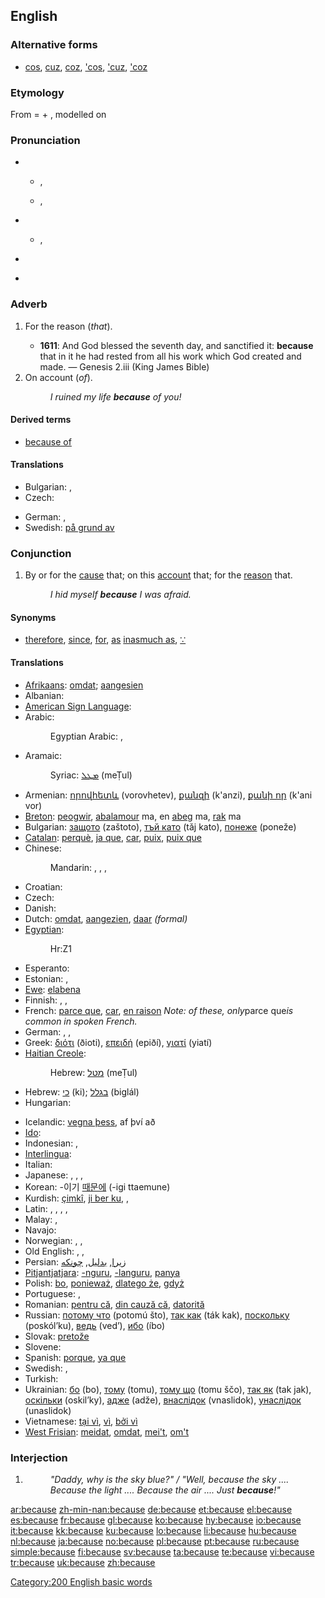 {{wikipedia}}
==English==

{{rank|between|face|tell|175|because|few|whom|love}}

===Alternative forms===
* [[cos]], [[cuz]], [[coz]], [['cos]], [['cuz]], [['coz]]

===Etymology===
From {{etyl|enm|en}} {{term|bi cause|lang=enm}} = {{term|bi|lang=enm||by}} + {{term|cause|lang=enm}}, modelled on {{etyl|fro|enm}} {{term|par cause|lang=fro}}

===Pronunciation===
* {{qualifier|stressed}}
** {{a|UK}} {{IPA|/bɪˈkɒz/}}, {{SAMPA|/bI"kQz/}}
** {{a|US}} {{IPA|/bɪˈkɔz/|/bɪˈkʌz/}}, {{SAMPA|/bI"kOz/|/bɪ"kVz/}}
* {{qualifier|unstressed}}
** {{IPA|/bɪkəz/}}, {{SAMPA|/bIk@z/}}
* {{audio|en-us-because.ogg|Audio (US)}}
*: {{rhymes|ɒz}}
* {{hyphenation|be|cause}}

===Adverb===
{{en-adv|-}}

# {{archaic}} For the reason (''that'').
#* '''1611''': And God blessed the seventh day, and sanctified it: '''because''' that in it he had rested from all his work which God created and made. — Genesis 2.iii (King James Bible)
# On account (''of'').
#: ''I ruined my life '''because''' of you!''

====Derived terms====
* [[because of]]

====Translations====
{{trans-top|on account}}
* Bulgarian: {{t|bg|защото|sc=Cyrl}},  {{t|bg|поради|sc=Cyrl}}
* Czech: {{t+|cs|kvůli}}
{{trans-mid}}
* German: {{t+|de|weil}},  {{t+|de|denn}}
* Swedish: [[på grund av]]
{{trans-bottom}}

===Conjunction===
{{en-conj}}

# By or for the [[cause]] that; on this [[account]] that; for the [[reason]] that.
#: ''I hid myself '''because''' I was afraid.''

====Synonyms====
* {{sense|for the reason that}} [[therefore]], [[since]], [[for]], [[as]] [[inasmuch as]], [[∵]] {{i|mathematics symbol}}

====Translations====
{{trans-top|by or for the cause that; on this account that; for the reason that}}
* [[Afrikaans]]: [[omdat]]; [[aangesien]]
* Albanian: {{t-|sq|sepse|xs=Albanian}}
* [[American Sign Language]]: {{tø|ase|OpenB@Sfhead Y@FromSfhead}}
* Arabic: {{t|ar|لأن|tr=li'ánna|sc=Arab}}
*: Egyptian Arabic: {{tø|arz|علشان|tr=`alashaan|sc=Arab}},  {{tø|arz|عشان|tr=`ashaan|sc=Arab}}
* Aramaic:
*: Syriac: [[ܡܛܠ]] (meṬul)
* Armenian: [[որովհետև]] (vorovhetev), [[քանզի]] (k'anzi), [[քանի որ]] (k'ani vor)
* [[Breton]]: [[peogwir]], [[abalamour]] ma, en [[abeg]] ma, [[rak]] ma
* Bulgarian: [[защото]] (zaštoto), [[тъй като]] (tǎj kato), [[понеже]] (poneže)
* [[Catalan]]: [[perquè]], [[ja que]], [[car]], [[puix]], [[puix que]]
* Chinese:
*: Mandarin: {{t-|cmn|因為|sc=Hani|xs=Mandarin}},  {{t-|cmn|因为|tr=yīnwèi|sc=Hani|xs=Mandarin}},  {{t-|cmn|由於|sc=Hani|xs=Mandarin}},  {{t-|cmn|由于|tr=yóuyú|sc=Hani|xs=Mandarin}}
* Croatian: {{t-|hr|jer}}
* Czech: {{t+|cs|protože}}
* Danish: {{t-|da|fordi}}
* Dutch: [[omdat]], [[aangezien]], [[daar]] ''(formal)''
* [[Egyptian]]: {{tø|egy|ḥr|xs=Egyptian}}
*: <hiero>Hr:Z1</hiero>
* Esperanto: {{t-|eo|ĉar|xs=Esperanto}}
* Estonian: {{t+|et|kuna}}, {{t|et|seepärast}}
* [[Ewe]]: [[elabena]]
* Finnish: {{t+|fi|koska}}, {{t+|fi|sillä}}, {{t+|fi|siksi}}
* French: [[parce que]], [[car]], [[en raison]] ''Note: of these, only ''parce que'' is common in spoken French.''
* German: {{t+|de|weil}}, {{t+|de|denn}}, {{t+|de|da}}
* Greek: [[διότι]] (ðioti), [[επειδή]] (epiðí), [[γιατί]] (yiatí)
* [[Haitian Creole]]: {{tø|ht|paske}}
*: Hebrew: [[מטל]] (meṬul)
* Hebrew: [[כי]] (ki); [[בגלל]] (biglál)
* Hungarian: {{t+|hu|mert}}
{{trans-mid}}
* Icelandic: [[vegna þess]], af því að
* [[Ido]]: {{t-|io|pro ke|xs=Ido}}
* Indonesian: {{t-|id|karena|xs=Indonesian}}, {{t-|id|sebab|xs=Indonesian}}
* [[Interlingua]]: {{t-|ia|proque|xs=Interlingua}}
* Italian: {{t+|it|perché}}
* Japanese: {{t-|ja|なぜなら|tr=názenara|sc=Jpan}}, {{t-|ja|だって|tr=datte|sc=Jpan}},  {{qualifier|...}} {{t+|ja|から|tr=kara|sc=Jpan}},  {{t|ja|ので|tr=node|sc=Jpan}}
* Korean: -이기 [[때문에]] (-igi ttaemune)
* Kurdish: [[çimkî]], [[ji ber ku]], {{ku-Arab|[[بۆ ئه‌وه‌]]}}, {{ku-Arab|[[چونکه‌]]}}
* Latin: {{t+|la|quia}}, {{t+|la|quod}}, {{t+|la|quoniam}}, {{t+|la|cum}}, {{t-|la|propter}}
* Malay: {{t-|ms|karena|xs=Malay}}, {{t+|ms|sebab|xs=Malay}}
* Navajo: {{tø|nv|háálá}}
* Norwegian: {{t+|no|fordi}}, {{t-|no|ettersom}}, {{t-|no|det kommer av}}
* Old English: {{t-|ang|þæs|xs=Old English}}, {{t-|ang|þæs þe|xs=Old English}}, {{t|ang|forþon þe|xs=Old English}}
* Persian: [[زیرا]], [[بدلیل]], [[چونکه]]
* [[Pitjantjatjara]]: [[-nguru]], [[-languru]], [[panya]]
* Polish: [[bo]], [[ponieważ]], [[dlatego że]], [[gdyż]]
* Portuguese: {{t+|pt|porque}}, {{t+|pt|já que}}
* Romanian: [[pentru că]], [[din cauză că]], [[datorită]]
* Russian: [[потому что]] (potomú što), [[так как]] (ták kak), [[поскольку]] (poskól’ku), [[ведь]] (ved’), [[ибо]] (íbo)
* Slovak: [[pretože]]
* Slovene: {{t+|sl|ker}}
* Spanish: [[porque]], [[ya que]]
* Swedish: {{t+|sv|därför att}}, {{t+|sv|eftersom}}
* Turkish: {{t+|tr|çünkü}}
* Ukrainian: [[бо]] (bo), [[тому]] (tomu), [[тому що]] (tomu ščo), [[так як]] (tak jak), [[оскiльки]] (oskil’ky), [[адже]] (adže), [[внаслiдок]] (vnaslidok), [[унаслiдок]] (unaslidok)
* Vietnamese: [[tại vì]], [[vì]], [[bởi vì]]
* [[West Frisian]]: [[meidat]], [[omdat]], [[mei't]], [[om't]]
{{trans-bottom}}

===Interjection===
{{en-intj}}

# {{non-gloss definition|Used to terminate inquiry concerning origin or purpose, typically initiated by {{term|why}}}}
#: ''"Daddy, why is the sky blue?" / "Well, because the sky .... Because the light .... Because the air .... Just '''because'''!"''

[[Category:200 English basic words]]

[[ar:because]]
[[zh-min-nan:because]]
[[de:because]]
[[et:because]]
[[el:because]]
[[es:because]]
[[fr:because]]
[[gl:because]]
[[ko:because]]
[[hy:because]]
[[io:because]]
[[it:because]]
[[kk:because]]
[[ku:because]]
[[lo:because]]
[[li:because]]
[[hu:because]]
[[nl:because]]
[[ja:because]]
[[no:because]]
[[pl:because]]
[[pt:because]]
[[ru:because]]
[[simple:because]]
[[fi:because]]
[[sv:because]]
[[ta:because]]
[[te:because]]
[[vi:because]]
[[tr:because]]
[[uk:because]]
[[zh:because]]
